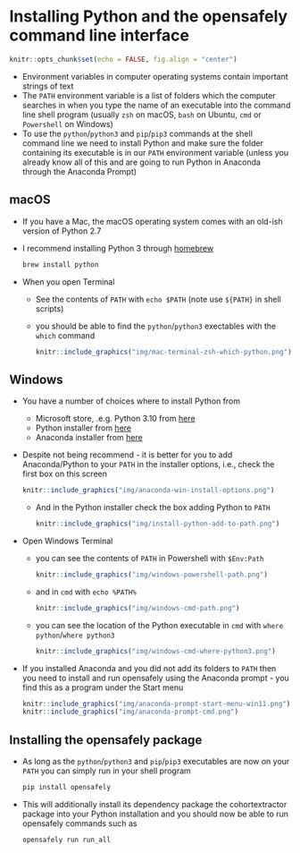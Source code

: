 # Installing Python and the opensafely command line interface

```r
knitr::opts_chunk$set(echo = FALSE, fig.align = "center")
```

- Environment variables in computer operating systems contain important strings of text
- The `PATH` environment variable is a list of folders which the computer searches in when you type the name of an executable into the command line shell program (usually `zsh` on macOS, `bash` on Ubuntu, `cmd` or `Powershell` on Windows)
- To use the `python`/`python3` and `pip`/`pip3` commands at the shell command line we need to install Python and make sure the folder containing its executable is in our `PATH` environment variable (unless you already know all of this and are going to run Python in Anaconda through the Anaconda Prompt)

## macOS

- If you have a Mac, the macOS operating system comes with an old-ish version of Python 2.7
- I recommend installing Python 3 through [homebrew](https://brew.sh/)
  ```bash
  brew install python
  ```  
- When you open Terminal 
  - See the contents of `PATH` with `echo $PATH` (note use `${PATH}` in shell scripts)
  - you should be able to find the `python`/`python3` exectables with the `which` command
    ```r
    knitr::include_graphics("img/mac-terminal-zsh-which-python.png")
    ```  

## Windows

- You have a number of choices where to install Python from  
  - Microsoft store, .e.g. Python 3.10 from [here](https://www.microsoft.com/store/productId/9PJPW5LDXLZ5)
  - Python installer from [here](https://www.python.org/downloads/)
  - Anaconda installer from [here](https://www.anaconda.com/products/individual)
- Despite not being recommend - it is better for you to add Anaconda/Python to your `PATH` in the installer options, i.e., check the first box on this screen  
  ```r
  knitr::include_graphics("img/anaconda-win-install-options.png")
  ```  
  - And in the Python installer check the box adding Python to `PATH`  
    ```r
    knitr::include_graphics("img/install-python-add-to-path.png")
    ```  
- Open Windows Terminal
  - you can see the contents of `PATH` in Powershell with `$Env:Path`  
    ```r
    knitr::include_graphics("img/windows-powershell-path.png")
    ```  
  - and in `cmd` with `echo %PATH%`  
    ```r
    knitr::include_graphics("img/windows-cmd-path.png")
    ```  
  - you can see the location of the Python executable in `cmd` with `where python`/`where python3`  
    ```r
    knitr::include_graphics("img/windows-cmd-where-python3.png")
    ``` 
- If you installed Anaconda and you did not add its folders to `PATH` then you need to install and run opensafely using the Anaconda prompt - you find this as a program under the Start menu  
  ```r
  knitr::include_graphics("img/anaconda-prompt-start-menu-win11.png")
  knitr::include_graphics("img/anaconda-prompt-cmd.png")
  ```  

## Installing the opensafely package

- As long as the `python`/`python3` and `pip`/`pip3` executables are now on your `PATH` you can simply run in your shell program
  ```bash
  pip install opensafely   
  ```  
- This will additionally install its dependency package the cohortextractor package into your Python installation and you should now be able to run opensafely commands such as
  ```bash
  opensafely run run_all
  ```  
